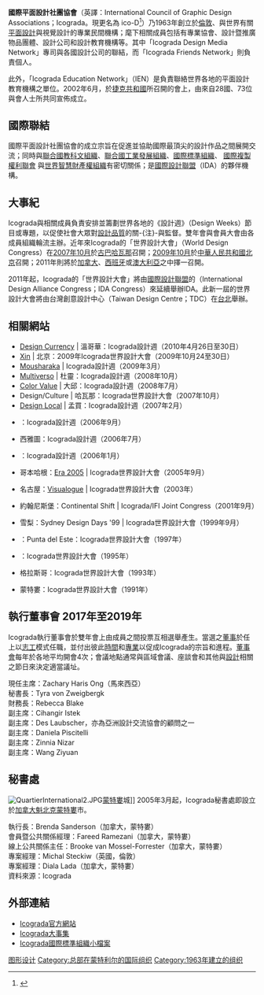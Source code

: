 '''國際平面設計社團協會'''（英譯：International Council of Graphic Design Associations；Icograda。現更名為 ico-D<ref>{{Cite web|title=the International Council of Design leading creatively|url=http://www.ico-d.org/index.php|access-date=2021-05-14|work=www.ico-d.org|language=EN|archive-date=2017-05-08|archive-url=https://web.archive.org/web/20170508031610/http://www.ico-d.org/index.php}}</ref>）乃1963年創立於[[倫敦|倫敦]]、與世界有關[[平面設計|平面設計]]與視覺設計的專業民間機構；麾下相關成員包括有專業協會、設計暨推廣物品團體、設計公司和設計教育機構等。其中「Icograda Design Media Network」專司與各國設計公司的聯結，而「Icograda Friends Network」則負責個人。

此外，「Icograda Education Network」（IEN）是負責聯絡世界各地的平面設計教育機構之單位。2002年6月，於[[捷克共和國|捷克共和國]]所召開的會上，由來自28國、73位與會人士所共同宣佈成立。

== 國際聯結 ==
國際平面設計社團協會的成立宗旨在促進並協助國際最頂尖的設計作品之間展開交流；同時與[[聯合國教科文組織|聯合國教科文組織]]、[[聯合國工業發展組織|聯合國工業發展組織]]、[[國際標準組織|國際標準組織]]、 [http://www.ifrro.org 國際複製權利聯會] {{Wayback|url=http://www.ifrro.org/ |date=20201117092509 }}與[[世界知識產權組織|世界智慧財產權組織]]有密切關係；是[[國際設計聯盟|國際設計聯盟]]（IDA）的夥伴機構。

== 大事紀 ==
Icograda與相關成員負責安排並籌劃世界各地的《設計週》（Design Weeks）節目或專題，以促使社會大眾對[[設計|設計]][[品質|品質]]的關-{注}-與監督。雙年會與會員大會由各成員組織輪流主辦。近年來Icograda的「世界設計大會」（World Design Congress）在[[2007年10月|2007年10月]]於[[古巴|古巴]][[哈瓦那|哈瓦那]]召開；[[2009年10月|2009年10月]]於[[中華人民共和國|中華人民共和國]][[北京|北京]]召開；2011年則將於[[加拿大|加拿大]]、[[西班牙|西班牙]]或[[澳大利亞|澳大利亞]]之中擇一召開。

2011年起，Icograda的「世界設計大會」將由[[國際設計聯盟|國際設計聯盟]]的（International Design Alliance Congress；IDA Congress）來延續舉辦IDA。此新一屆的世界設計大會將由台灣創意設計中心（Taiwan Design Centre；TDC）在[[台北市|台北]]舉辦。

==相關網站==
*[http://www.designweekvancouver.ca/ Design Currency] {{Wayback|url=http://www.designweekvancouver.ca/ |date=20171120060325 }} | {{CAN}}溫哥華：Icograda設計週（2010年4月26日至30日）
*[http://beijing2009.org/ Xin] {{Wayback|url=http://beijing2009.org/ |date=20170911141136 }} | {{PRC}}北京：2009年Icograda世界設計大會（2009年10月24至30日）
*[http://www.mousharaka.com/ Mousharaka] {{Wayback|url=http://www.mousharaka.com/ |date=20160304083448 }} | {{QAT}}Icograda設計週（2009年3月）
*[http://icogradadesignweektorino.aiap.it/ Multiverso] {{Wayback|url=http://icogradadesignweektorino.aiap.it/ |date=20201126093829 }} | {{ITA}}杜靈：Icograda設計週（2008年10月）
*[http://www.designweekdaegu.com/english/ Color Value]{{dead link|date=2017年12月 |bot=InternetArchiveBot |fix-attempted=yes }} | {{ROK}}大邱：Icograda設計週（2008年7月）
*Design/Culture | {{CUB}}哈瓦那：Icograda世界設計大會（2007年10月）
*[http://www.designlocal.net/ Design Local] {{Wayback|url=http://www.designlocal.net/ |date=20200919070332 }} | {{IND}}孟買：Icograda設計週（2007年2月）
*{{RSA}}：Icograda設計週（2006年9月）
*{{USA}}西雅圖：Icograda設計週（2006年7月）
*{{HKG}}：Icograda設計週（2006年1月）
*{{DEN}}哥本哈根：[http://www.era05.com/ Era 2005] {{Wayback|url=http://www.era05.com/ |date=20170609183141 }} | Icograda世界設計大會（2005年9月）
*{{JPN}}名古屋：[http://www.visualogue.com/ Visualogue] {{Wayback|url=http://www.visualogue.com/ |date=20201028193312 }} | Icograda世界設計大會（2003年）
*{{RSA}}約翰尼斯堡：Continental Shift | Icograda/IFI Joint Congress（2001年9月）
*{{AUS}}雪梨：Sydney Design Days '99 | Icograda世界設計大會（1999年9月）
*{{URY}}：Punta del Este：Icograda世界設計大會（1997年）
*{{POR}}：Icograda世界設計大會（1995年）
*{{GBR}}格拉斯哥：Icograda世界設計大會（1993年）
*{{CAN}}蒙特婁：Icograda世界設計大會（1991年）

== 執行董事會 2017年至2019年 ==
Icograda執行董事會於雙年會上由成員之間投票互相選舉產生。當選之[[董事|董事]]於任上以[[志工|志工]]模式任職，並付出彼此[[時間|時間]]和[[專業|專業]]以促成Icograda的宗旨和進程。[[董事會|董事會]]每年於各地平均開會4次；會議地點通常與區域會議、座談會和其他與[[設計|設計]]相關之節日來決定適當議址。

現任主席：Zachary Haris Ong（馬來西亞）<br>秘書長：Tyra von Zweigbergk<br>財務長：Rebecca Blake<br>副主席：Cihangir Istek<br>副主席：Des Laubscher，亦為亞洲設計交流協會的顧問之一<br>副主席：Daniela Piscitelli<br>副主席：Zinnia Nizar<br>副主席：Wang Ziyuan

== 秘書處 ==
[[Image:QuartierInternational2.JPG|thumb]][[蒙特婁|蒙特婁]]城]]
2005年3月起，Icograda秘書處即設立於[[加拿大|加拿大]][[魁北克|魁北克]][[蒙特婁|蒙特婁]]市。

執行長：Brenda Sanderson（加拿大，蒙特婁）<br>
會員暨公共關係經理：Fareed Ramezani（加拿大，蒙特婁）<br>
線上公共關係主任：Brooke van Mossel-Forrester（加拿大，蒙特婁）<br>
專案經理：Michal Steckiw（英國，倫敦）<br>
專案經理：Diala Lada（加拿大，蒙特婁）<br>

資料來源：Icograda

==外部連結==
* [http://www.icograda.org Icograda官方網站] {{Wayback|url=http://www.icograda.org/ |date=20141013102534 }}
* [https://web.archive.org/web/20100513031620/http://www.brighton.ac.uk/designarchives/icogradaarchive/index.html Icograda大事集]
* [http://www.iso.org/iso/about/organizations_in_liaison/organizations_in_liaison_details.htm?id=9266 Icograda國際標準組織小檔案] {{Wayback|url=http://www.iso.org/iso/about/organizations_in_liaison/organizations_in_liaison_details.htm?id=9266 |date=20110606222820 }}

[[Category:图形设计|]]
[[Category:总部在蒙特利尔的国际组织|Category:总部在蒙特利尔的国际组织]]
[[Category:1963年建立的组织|Category:1963年建立的组织]]

{{Chasity.Hou #1Lib1Ref}}